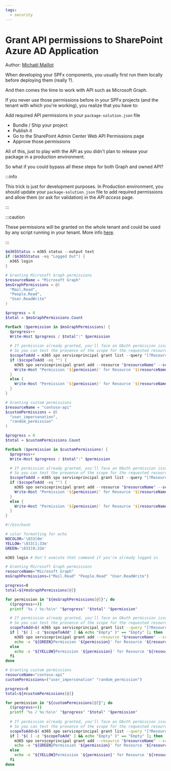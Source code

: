 ```yaml
---
tags:
  - security
---
```



# Grant API permissions to SharePoint Azure AD Application

Author: [Michaël Maillot](https://michaelmaillot.github.io)

When developing your SPFx components, you usually first run them locally before deploying them (really ?).

And then comes the time to work with API such as Microsoft Graph.

If you never use those permissions before in your SPFx projects (and the tenant with which you're working), you realize that you have to:

Add required API permissions in your `package-solution.json` file

* Bundle / Ship your project
* Publish it
* Go to the SharePoint Admin Center Web API Permissions page
* Approve those permissions

All of this, just to play with the API as you didn't plan to release your package in a production environment.

So what if you could bypass all these steps for both Graph and owned API?

:::info

This trick is just for development purposes. In Production environment, you should update your `package-solution.json` file to add required permissions and allow them (or ask for validation) in the _API access_ page.

:::

:::caution

These permissions will be granted on the whole tenant and could be used by any script running in your tenant. More info [here](https://docs.microsoft.com/en-us/sharepoint/dev/spfx/use-aadhttpclient#considerations).

:::

<Tabs>
  <TabItem value="PowerShell">

  ```powershell
  $m365Status = m365 status --output text
  if ($m365Status -eq "Logged Out") {
    m365 login
  }

  # Granting Microsoft Graph permissions
  $resourceName = "Microsoft Graph"
  $msGraphPermissions = @(
    "Mail.Read",
    "People.Read",
    "User.ReadWrite"
  )

  $progress = 0
  $total = $msGraphPermissions.Count

  ForEach ($permission in $msGraphPermissions) {
    $progress++
    Write-Host $progress / $total":" $permission
      
    # If permission already granted, you'll face an OAuth permission issue
    # So you can test the presence of the scope for the requested resource to prevent the error
    $scopeToAdd = m365 spo serviceprincipal grant list --query "[?Resource == '${resourceName}' && Scope == '${permission}']"
    if ($scopeToAdd -eq "") {
      m365 spo serviceprincipal grant add --resource "$resourceName" --scope "$permission"
      Write-Host "Permission '${permission}' for Resource '${resourceName}' granted" -ForegroundColor Green
    }
    else {
      Write-Host "Permission '${permission}' for Resource '${resourceName}' already granted" -ForegroundColor Yellow 
    }
  }

  # Granting custom permissions
  $resourceName = "contoso-api"
  $customPermissions = @(
    "user_impersonation",
    "random_permission"
  )

  $progress = 0
  $total = $customPermissions.Count

  ForEach ($permission in $customPermissions) {
    $progress++
    Write-Host $progress / $total":" $permission

    # If permission already granted, you'll face an OAuth permission issue
    # So you can test the presence of the scope for the requested resource to prevent the error
    $scopeToAdd = m365 spo serviceprincipal grant list --query "[?Resource == '${resourceName}' && Scope == '${permission}']"
    if ($scopeToAdd -eq "") {
      m365 spo serviceprincipal grant add --resource "$resourceName" --scope "$permission"
      Write-Host "Permission '${permission}' for Resource '${resourceName}' granted" -ForegroundColor Green
    }
    else {
      Write-Host "Permission '${permission}' for Resource '${resourceName}' already granted" -ForegroundColor Yellow 
    }
  }
  ```

  </TabItem>
  <TabItem value="Bash">

  ```bash
  #!/bin/bash

  # color formatting for echo
  NOCOLOR='\033[0m'
  YELLOW='\033[1;33m'
  GREEN='\033[0;32m'

  m365 login # Don't execute that command if you're already logged in

  # Granting Microsoft Graph permissions
  resourceName="Microsoft Graph"
  msGraphPermissions=("Mail.Read" "People.Read" "User.ReadWrite")

  progress=0
  total=${#msGraphPermissions[@]}

  for permission in "${msGraphPermissions[@]}"; do
    ((progress++))
    printf '%s / %s:%s\n' "$progress" "$total" "$permission"

    # If permission already granted, you'll face an OAuth permission issue
    # So you can test the presence of the scope for the requested resource to prevent the error
    scopeToAdd=$( m365 spo serviceprincipal grant list --query "[?Resource == '$resourceName' && Scope == '${permission}']" )
    if [ "$( [ -z "$scopeToAdd" ] && echo "Empty" )" == "Empty" ]; then
      m365 spo serviceprincipal grant add --resource "$resourceName" --scope "$permission"
      echo -e "${GREEN}Permission '${permission}' for Resource '${resourceName}' granted${NOCOLOR}"
    else
      echo -e "${YELLOW}Permission '${permission}' for Resource '${resourceName}' already granted${NOCOLOR}"
    fi
  done

  # Granting custom permissions
  resourceName="contoso-api"
  customPermissions=("user_impersonation" "random_permission")

  progress=0
  total=${#customPermissions[@]}

  for permission in "${customPermissions[@]}"; do
    ((progress++))
    printf '%s / %s:%s\n' "$progress" "$total" "$permission"
    
    # If permission already granted, you'll face an OAuth permission issue
    # So you can test the presence of the scope for the requested resource to prevent the error
    scopeToAdd=$( m365 spo serviceprincipal grant list --query "[?Resource == '$resourceName' && Scope == '${permission}']" )
    if [ "$( [ -z "$scopeToAdd" ] && echo "Empty" )" == "Empty" ]; then
      m365 spo serviceprincipal grant add --resource "$resourceName" --scope "$permission"
      echo -e "${GREEN}Permission '${permission}' for Resource '${resourceName}' granted${NOCOLOR}"
    else
      echo -e "${YELLOW}Permission '${permission}' for Resource '${resourceName}' already granted${NOCOLOR}"
    fi
  done
  ```

  </TabItem>
</Tabs>

